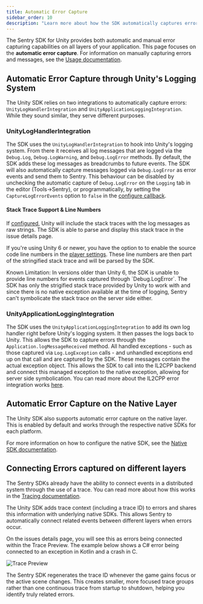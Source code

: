 ```yaml
---
title: Automatic Error Capture
sidebar_order: 10
description: "Learn more about how the SDK automatically captures errors and sends them to Sentry."
---
```


The Sentry SDK for Unity provides both automatic and manual error capturing capabilities on all layers of your application. This page focuses on the **automatic error capture**. For information on manually capturing errors and messages, see the [Usage documentation](/platforms/unity/usage/).

## Automatic Error Capture through Unity's Logging System

The Unity SDK relies on two integrations to automatically capture errors: `UnityLogHandlerIntegration` and `UnityApplicationLoggingIntegration`. While they sound similar, they serve different purposes.

### UnityLogHandlerIntegration

The SDK uses the `UnityLogHandlerIntegration` to hook into Unity's logging system. From there it receives all log messages that are logged via the `Debug.Log`, `Debug.LogWarning`, and `Debug.LogError` methods. By default, the SDK adds these log messages as breadcrumbs to future events. The SDK will also automatically capture messages logged via `Debug.LogError` as error events and send them to Sentry. This behaviour can be disabled by unchecking the automatic capture of `Debug.LogError` on the `Logging` tab in the editor (Tools->Sentry), or programmatically, by setting the `CaptureLogErrorEvents` option to `false` in the [configure callback](/platforms/unity/configuration/options/programmatic-configuration).

#### Stack Trace Support & Line Numbers

If [configured](https://docs.unity3d.com/6000.0/Documentation/Manual/stack-trace.html), Unity will include the stack traces with the log messages as raw strings. The SDK is able to parse and display this stack trace in the issue details page.

If you're using Unity 6 or newer, you have the option to to enable the source code line numbers in the [player settings](https://docs.unity3d.com/6000.0/Documentation/Manual/il2cpp-managed-stack-traces.html). These line numbers are then part of the stringified stack trace and will be parsed by the SDK.

<Alert>
Known Limitation: In versions older than Unity 6, the SDK is unable to provide line numbers for events captured through `Debug.LogError`. The SDK has only the strigified stack trace provided by Unity to work with and since there is no native exception available at the time of logging, Sentry can't symbolicate the stack trace on the server side either.
</Alert>

### UnityApplicationLoggingIntegration

The SDK uses the `UnityApplicationLoggingIntegration` to add its own log handler right before Unity's logging system. It then passes the logs back to Unity. This allows the SDK to capture errors through the `Application.logMessageReceived` method. All handled exceptions - such as those captured via `Log.LogException` calls - and unhandled exceptions end up on that call and are captured by the SDK. These messages contain the actual exception object. This allows the SDK to call into the IL2CPP backend and connect this managed exception to the native exception, allowing for server side symbolication. You can read more about the IL2CPP error integration works [here](/platforms/unity/configuration/il2cpp).

## Automatic Error Capture on the Native Layer

The Unity SDK also supports automatic error capture on the native layer. This is enabled by default and works through the respective native SDKs for each platform.

For more information on how to configure the native SDK, see the [Native SDK documentation](/platforms/unity/native-support/).

## Connecting Errors captured on different layers

The Sentry SDKs already have the ability to connect events in a distributed system through the use of a trace. You can read more about how this works in the [Tracing documentation](/platforms/unity/usage/tracing/).

The Unity SDK adds trace context (including a trace ID) to errors and shares this information with underlying native SDKs. This allows Sentry to automatically connect related events between different layers when errors occur.

On the issues details page, you will see this as errors being connected within the Trace Preview. The example below shows a C# error being connected to an exception in Kotlin and a crash in C.

![Trace Preview](./img/trace-preview.png)

The Sentry SDK regenerates the trace ID whenever the game gains focus or the active scene changes. This creates smaller, more focused trace groups rather than one continuous trace from startup to shutdown, helping you identify truly related errors.
